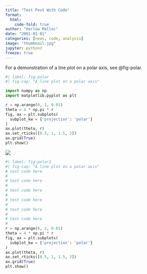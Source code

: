 ```yaml
---
title: "Test Post With Code"
format:
  html:
    code-fold: true
author: "Harlow Malloc"
date: "2001-01-01"
categories: [news, code, analysis]
image: "thumbnail.jpg"
jupyter: python3
freeze: true
---
```


For a demonstration of a line plot on a polar axis, see @fig-polar.

```python
#| label: fig-polar
#| fig-cap: "A line plot on a polar axis"

import numpy as np
import matplotlib.pyplot as plt

r = np.arange(0, 2, 0.01)
theta = 4 * np.pi * r
fig, ax = plt.subplots(
  subplot_kw = {'projection': 'polar'} 
)
ax.plot(theta, r)
ax.set_rticks([0.5, 1, 1.5, 2])
ax.grid(True)
plt.show()
```

![](thumbnail.jpg)

```python
#| label: fig-polar2
#| fig-cap: "A line plot on a polar axis"
# test code here
# 
# test code here
# 
# test code here
# 
# test code here
# 
# test code here
# 
# test code here
# 
r = np.arange(0, 2, 0.01)
theta = 4 * np.pi * r
fig, ax = plt.subplots(
  subplot_kw = {'projection': 'polar'} 
)
ax.plot(theta, r)
ax.set_rticks([0.5, 1, 1.5, 2])
ax.grid(True)
plt.show()
```